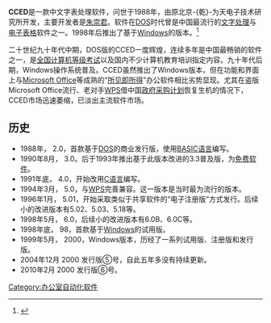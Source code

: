 {{補充來源|time=2013-12-08T01:39:23+00:00}}
{{軟件信息框}}
{{公司
| company_name     = 北京乾为天电子技术研究所
}}
'''CCED'''是一款中文字表处理软件，问世于1988年，由原北京-{乾}-为天电子技术研究所开发，主要开发者是[[#top|朱崇君]]。软件在[[DOS|DOS]]时代曾是中国最流行的[[文字处理|文字处理]]与[[电子表格|电子表格]]软件之一。1998年后推出了基于[[Windows|Windows]]的版本。<ref>{{Cite web|url=http://www.cced.com.cn/|title=存档副本|accessdate=2008-10-21|archive-date=2008-10-24|archive-url=https://web.archive.org/web/20081024051051/http://www.cced.com.cn/|dead-url=no}}</ref>

二十世纪九十年代中期，DOS版的CCED一度辉煌，连续多年是中国最畅销的软件之一，是[[全国计算机等级考试|全国计算机等级考试]]以及国内不少计算机教育培训指定内容。九十年代后期，Windows操作系统普及。CCED虽然推出了Windows版本，但在功能和界面上与[[Microsoft_Office|Microsoft Office]]等成熟的“[[所见即所得|所见即所得]]”办公软件相比劣势显现。尤其在盗版Microsoft Office流行、老对手[[WPS|WPS]]借中国[[政府采购计划|政府采购计划]]恢复生机的情况下，CCED市场迅速萎缩，已淡出主流软件市场。

== 历史 ==

* 1988年，{{lang|en|CCED}} 2.0，首款基于[[DOS|DOS]]的商业发行版{{lang|en|CCED}}，使用[[BASIC语言|BASIC语言]]编写。
* 1990年8月，{{lang|en|CCED}} 3.0。后于1993年推出基于此版本改进的3.3普及版，为[[免费软件|免费软件]]。
* 1991年底，{{lang|en|CCED}} 4.0，开始改用[[C语言|C语言]]编写。
* 1994年3月，{{lang|en|CCED}} 5.0，与[[WPS|WPS]]完善兼容。这一版本是当时最为流行的{{lang|en|CCED}}版本。
* 1996年1月，{{lang|en|CCED}} 5.01，开始采取类似于共享软件的“电子注册版”方式发行。后续小的改进版本有5.02、5.03、5.18等。
* 1998年5月，{{lang|en|CCED}} 6.0，后续小的改进版本有6.0B、6.0C等。
* 1998年底，{{lang|en|CCED}} 98，首款基于[[Windows|Windows]]的{{lang|en|CCED}}试用版。
* 1999年5月，{{lang|en|CCED}} 2000，Windows版本，历经了一系列试用版、注册版和发行版。
* 2004年12月 {{lang|en|CCED}} 2000 发行版⑤号，自此五年多{{lang|en|CCED}}没有持续更新。
* 2010年2月 {{lang|en|CCED}} 2000 发行版⑥号。

{{官網}}{{死鏈}}
{{软件小作品}}
[[Category:办公室自动化软件|Category:办公室自动化软件]]